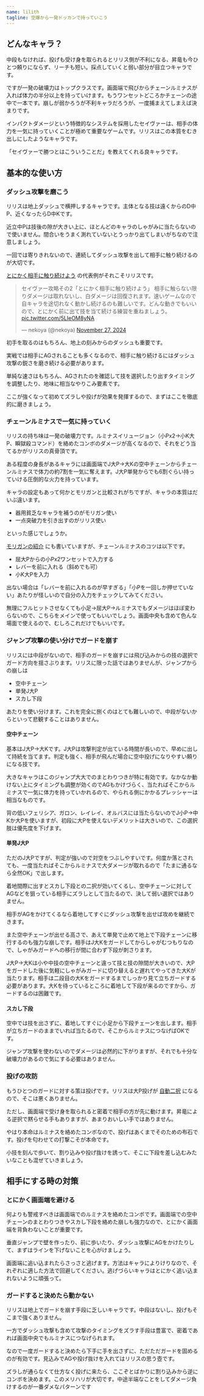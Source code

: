 ```yaml
---
name: lilith
tagline: 空爆から一発ドッカンで持っていこう
---
```


## どんなキャラ？

中段もなければ、投げも受け身を取られるとリリス側が不利になる、昇竜も今ひとつ頼りにならず、リーチも短い。採点していくと弱い部分が目立つキャラです。

ですが一発の破壊力はトップクラスです。画面端で飛びからチェーンルミナスが入れば体力の半分以上を持っていけます。もうワンセットどころかチェーンの途中で一本です。崩しが弱かろうが不利キャラだろうが、一度捕まえてしまえば決まりです。

インパクトダメージという特徴的なシステムを採用したセイヴァーは、相手の体力を一気に持っていくことが極めて重要なゲームです。リリスはこの本質をむき出しにしたようなキャラです。

「セイヴァーで勝つとはこういうことだ」を教えてくれる良キャラです。

## 基本的な使い方

### ダッシュ攻撃を磨こう

リリスは地上ダッシュで横押しするキャラです。主体となる技は遠くからのD中P、近くなったらD中Kです。

近立中Pは技後の隙が大きい上に、ほとんどのキャラのしゃがみに当たらないので使いません。間合いをうまく測れていないとうっかり出てしまいがちなので注意しましょう。

一回では寄りきれないので、連続してダッシュ攻撃を出して相手に触り続けるのが大切です。

[とにかく相手に触り続けよう](../posts/2-touch.mdx) の代表例がそれこそリリスです。

<blockquote class="twitter-tweet" data-media-max-width="560"><p lang="ja" dir="ltr">セイヴァー攻略その2「とにかく相手に触り続けよう」 相手に触らない限りダメージは取れないし、白ダメージは回復されます。速いゲームなので自キャラを途切れなく動かし続けるのも難しいです。どんな動きでもいいので、とにかく前に出て技を当て続ける練習を重ねましょう。 <a href="https://t.co/5LIeOM8yNA">pic.twitter.com/5LIeOM8yNA</a></p>&mdash; nekoya (@nekoya) <a href="https://twitter.com/nekoya/status/1861766468037427512?ref_src=twsrc%5Etfw">November 27, 2024</a></blockquote> <script async src="https://platform.twitter.com/widgets.js" charset="utf-8"></script>

初手を取るのはもちろん、地上の刻みからのダッシュも重要です。

実戦では相手にAGされることも多くなるので、相手に触り続けるにはダッシュ攻撃の鋭さを磨き続ける必要があります。

単純な速さはもちろん、AGされたのを確認して技を選択したり出すタイミングを調整したり、地味に相当なやりこみ要素です。

ここが強くなって初めてズラしや投げが効果を発揮するので、まずはここを徹底的に磨きましょう。

### チェーンルミナスで一気に持っていく

リリスの持ち味は一発の破壊力です。ルミナスイリュージョン（小Px2→小K大P、瞬獄殺コマンド）を絡めたコンボのダメージが高くなるので、それをどう当てるかがリリスの真骨頂です。

ある程度の身長があるキャラには画面端でJ大P→大Kの空中チェーンからチェーンルミナスで体力の約7割を一気に奪えます。J大P単発からでも6割ぐらい持っていける圧倒的な火力を持っています。

キャラの設定もあって何かとモリガンと比較されがちですが、キャラの本質はだいぶ違います。

- 器用貧乏なキャラを補うのがモリガン使い
- 一点突破力を引き出すのがリリス使い

といった感じでしょうか。

[モリガンの紹介](./morrigan) にも書いていますが、チェーンルミナスのコツは以下です。

- 屈大Pからの小Px2ワンセットで入力する
- レバーを前に入れる（斜めでも可）
- 小K大Pを入力

出ない場合は「レバーを前に入れるのが早すぎる」「小Pを一回しか押せていない」あたりが怪しいので自分の入力をチェックしてみてください。

無理にフルヒットさせなくても小足→屈大P→ルミナスでもダメージはほぼ変わらないので、こちらをメインで使ってもいいでしょう。画面中央も含めて色んな場面で使えるので、むしろこれだけでもいいです。

### ジャンプ攻撃の使い分けでガードを崩す

リリスには中段がないので、相手のガードを崩すには飛び込みからの技の選択でガード方向を揺さぶります。リリスに限った話ではありませんが、ジャンプからの崩しは

- 空中チェーン
- 単発J大P
- スカし下段

あたりを使い分けます。これを完全に捌くのはとても難しいので、中段がないからといって悲観することはありません。

#### 空中チェーン

基本はJ大P→大Kです。J大Pは攻撃判定が出ている時間が長いので、早めに出して持続を当てます。判定も強く、相手が飛んだ場合に空中投げになりやすい頼りになる技です。

大きなキャラはこのジャンプ大大でのまとわりつきが特に有効です。なかなか動けない上にタイミングも調整が効くのでAGもかけづらく、当たればそこからルミナスで一気に体力を持っていかれるので、やられる側にかかるプレッシャーは相当なものです。

背の低いフェリシア、ガロン、レイレイ、オルバスには当たらないのでJ小P→中Kか大Pを使いますが、初段に大Pを使えないデメリットは大きいので、この選択肢は優先度を下げます。

#### 単発J大P

ただのJ大Pですが、判定が強いので対空をつぶしやすいです。何度か落とされても、一度当たればそこからルミナスで大ダメージが取れるので「たまに通るなら全然OK」で出します。

着地間際に出すとスカし下段との二択が効いてくるし、空中チェーンに対してAGなどを狙っている相手にズラしとして当たるので、決して弱い選択ではありません。

相手がAGをかけてくるなら着地してすぐにダッシュ攻撃を出せば攻めを継続できます。

また空中チェーンが出せる高さで、あえて単発で止めて地上で下段チェーンに移行するのも強力な崩しです。相手はJ大Kをガードしてからしゃがむつもりなので、しゃがみガードへの移行が間に合わず下段が刺さります。

J大P→大Kは小や中技の空中チェーンと違って技と技の隙間が大きいので、大Pをガードした後に気軽にしゃがみガードに切り替えると遅れてやってきた大Kが当たります。相手は二段目の大Kをガードするまでしっかり見て立ちガードする必要があります。大Kを待っているところに着地して下段が来るのですから、ガードするのは困難です。

#### スカし下段

空中では技を出さずに、着地してすぐに小足から下段チェーンを出します。相手が立ちガードのままでいれば当たるので、そこからルミナスにつなげばOKです。

ジャンプ攻撃を使わないのでダメージは必然的に下がりますが、それでも十分な破壊力があるので気にする必要はありません。

### 投げの攻防

もうひとつのガードに対する策は投げです。リリスは大P投げが [自動二択](../techniques/option_select) になるので、そこは悪くありません。

ただし、画面端で受け身を取られると密着で相手の方が先に動けます。昇竜による逆択で黙らせる手もありますが、あまりおいしい手ではありません。

やはり本命はルミナスを絡めたコンボなので、投げはあくまでそのための布石です。投げを匂わせての打撃こそが本命です。

小技を刻んで歩いて、割り込みや投げ抜けを誘って、そこに下段を差し込むみたいなことも混ぜていきましょう。

## 相手にする時の対策

### とにかく画面端を避ける

何よりも警戒すべきは画面端でのルミナスを絡めたコンボです。画面端での空中チェーンのまとわりつきやスカし下段を絡めた崩しも強力なので、とにかく画面端を背負わないことが重要です。

垂直ジャンプで壁を作ったり、前に歩いたり、ダッシュ攻撃にAGをかけたりして、まずはラインを下げないことを心がけましょう。

画面端に追い込まれたらさっさと逃げます。方法はキャラによりけりなので、それぞれに適した方法で回避してください。逃げづらいキャラはとにかく追い込まれないように頑張って。

### ガードすると決めたら動かない

リリスは地上でガードを崩す手段に乏しいキャラです。中段はないし、投げもそこまで強くありません。

一方でダッシュ攻撃も含めて攻撃のタイミングをズラす手段は豊富で、密着であれば画面中央でもルミナスにつなげられます。

なので一度ガードすると決めたら下手に手を出さずに、ただただガードを固めるのが有効です。見込みでAGや投げ抜けを入れてはリリスの思う壺です。

ズラしが通らなくて仕方なく投げに来たら、ここぞとばかりに割り込みから逆にコンボを決めます。このメリハリが大切です。中途半端なことをしてダメージ負けするのが一番ダメなパターンです
